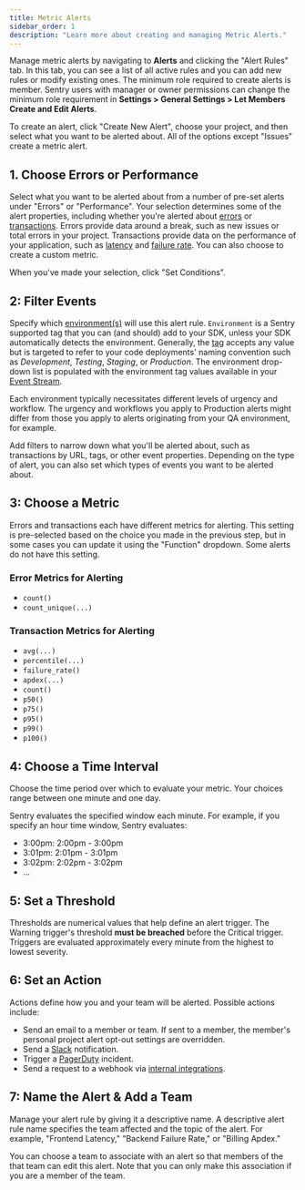 ```yaml
---
title: Metric Alerts
sidebar_order: 1
description: "Learn more about creating and managing Metric Alerts."
---
```


Manage metric alerts by navigating to **Alerts** and clicking the "Alert Rules" tab. In this tab, you can see a list of all active rules and you can add new rules or modify existing ones. The minimum role required to create alerts is member. Sentry users with manager or owner permissions can change the minimum role requirement in **Settings > General Settings > Let Members Create and Edit Alerts**.

To create an alert, click "Create New Alert", choose your project, and then select what you want to be alerted about. All of the options except "Issues" create a metric alert.

## 1. Choose Errors or Performance

Select what you want to be alerted about from a number of pre-set alerts under "Errors" or "Performance". Your selection determines some of the alert properties, including whether you're alerted about [errors](/platforms/javascript/usage/#capturing-errors) or [transactions](/product/performance/). Errors provide data around a break, such as new issues or total errors in your project. Transactions provide data on the performance of your application, such as [latency](/product/performance/metrics/#latency) and [failure rate](/product/performance/metrics/#failure-rate). You can also choose to create a custom metric.

When you've made your selection, click "Set Conditions".

## 2: Filter Events

Specify which [environment(s)](/platforms/javascript/configuration/environments/) will use this alert rule. `Environment` is a Sentry supported tag that you can (and should) add to your SDK, unless your SDK automatically detects the environment. Generally, the [tag](/platforms/javascript/enriching-events/tags/) accepts any value but is targeted to refer to your code deployments' naming convention such as _Development_, _Testing_, _Staging_, or _Production_. The environment drop-down list is populated with the environment tag values available in your [Event Stream](/product/accounts/quotas/manage-event-stream-guide/).

Each environment typically necessitates different levels of urgency and workflow. The urgency and workflows you apply to Production alerts might differ from those you apply to alerts originating from your QA environment, for example.

Add filters to narrow down what you'll be alerted about, such as transactions by URL, tags, or other event properties. Depending on the type of alert, you can also set which types of events you want to be alerted about.

## 3: Choose a Metric

Errors and transactions each have different metrics for alerting. This setting is pre-selected based on the choice you made in the previous step, but in some cases you can update it using the "Function" dropdown. Some alerts do not have this setting.

### Error Metrics for Alerting

- `count()`
- `count_unique(...)`

### Transaction Metrics for Alerting

- `avg(...)`
- `percentile(...)`
- `failure_rate()`
- `apdex(...)`
- `count()`
- `p50()`
- `p75()`
- `p95()`
- `p99()`
- `p100()`

## 4: Choose a Time Interval

Choose the time period over which to evaluate your metric. Your choices range between one minute and one day.

<Note>

Sentry evaluates the specified window each minute. For example, if you specify an hour time window, Sentry evaluates:

- 3:00pm: 2:00pm - 3:00pm
- 3:01pm: 2:01pm - 3:01pm
- 3:02pm: 2:02pm - 3:02pm
- ...

</Note>

## 5: Set a Threshold

Thresholds are numerical values that help define an alert trigger. The Warning trigger's threshold **must be breached** before the Critical trigger. Triggers are evaluated approximately every minute from the highest to lowest severity.

## 6: Set an Action

Actions define how you and your team will be alerted. Possible actions include:

- Send an email to a member or team. If sent to a member, the member's personal project alert opt-out settings are overridden.
- Send a [Slack](/product/integrations/slack/) notification.
- Trigger a [PagerDuty](/product/integrations/pagerduty/) incident.
- Send a request to a webhook via [internal integrations](/product/integrations/integration-platform/#internal-integrations).

## 7: Name the Alert & Add a Team

Manage your alert rule by giving it a descriptive name. A descriptive alert rule name specifies the team affected and the topic of the alert. For example, "Frontend Latency," "Backend Failure Rate," or "Billing Apdex."

You can choose a team to associate with an alert so that members of the that team can edit this alert. Note that you can only make this association if you are a member of the team.
